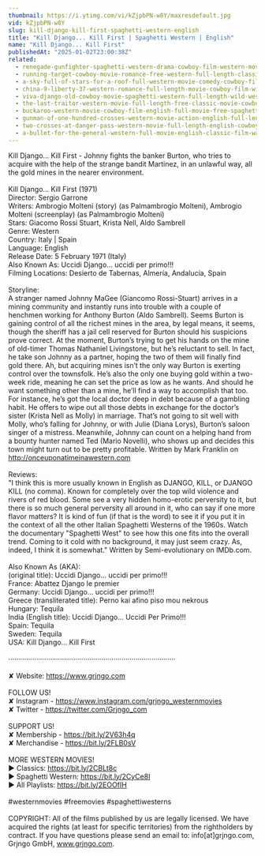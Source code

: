 ```yaml
---
thumbnail: https://i.ytimg.com/vi/kZjpbPN-w8Y/maxresdefault.jpg
vid: kZjpbPN-w8Y
slug: kill-django-kill-first-spaghetti-western-english
title: "Kill Django... Kill First | Spaghetti Western | English"
name: "Kill Django... Kill First"
publishedAt: "2025-01-02T23:00:38Z"
related:
  - renegade-gunfighter-spaghetti-western-drama-cowboy-film-western-movie
  - running-target-cowboy-movie-romance-free-western-full-length-classic-movie
  - a-sky-full-of-stars-for-a-roof-full-western-movie-comedy-cowboy-film-free-movie
  - china-9-liberty-37-western-romance-full-length-movie-cowboy-film-wild-west
  - viva-django-old-cowboy-movie-spaghetti-western-full-length-wild-west-full-movies
  - the-last-traitor-western-movie-full-length-free-classic-movie-cowboys-wild-west-films
  - buckaroo-western-movie-cowboy-film-english-full-movie-free-spaghetti-western
  - gunman-of-one-hundred-crosses-western-movie-action-english-full-length
  - two-crosses-at-danger-pass-western-movie-full-length-english-cowboy-film
  - a-bullet-for-the-general-western-full-movie-english-classic-film-watchfree-cowboyfilm
---
```


Kill Django... Kill First - Johnny fights the banker Burton, who tries to acquire with the help of the strange bandit Martinez, in an unlawful way, all the gold mines in the nearer environment. <br />
<br />
Kill Django... Kill First (1971)<br />
Director: Sergio Garrone<br />
Writers: Ambrogio Molteni (story) (as Palmambrogio Molteni), Ambrogio Molteni (screenplay) (as Palmambrogio Molteni)<br />
Stars: Giacomo Rossi Stuart, Krista Nell, Aldo Sambrell  <br />
Genre: Western <br />
Country: Italy | Spain<br />
Language: English<br />
Release Date: 5 February 1971 (Italy) <br />
Also Known As: Uccidi Django... uccidi per primo!!! <br />
Filming Locations: Desierto de Tabernas, Almería, Andalucía, Spain <br />
<br />
Storyline:<br />
A stranger named Johnny MaGee (Giancomo Rossi-Stuart) arrives in a mining community and instantly runs into trouble with a couple of henchmen working for Anthony Burton (Aldo Sambrell). Seems Burton is gaining control of all the richest mines in the area, by legal means, it seems, though the sheriff has a jail cell reserved for Burton should his suspicions prove correct. At the moment, Burton’s trying to get his hands on the mine of old-timer Thomas Nathaniel Livingstone, but he’s reluctant to sell. In fact, he take son Johnny as a partner, hoping the two of them will finally find gold there. Ah, but acquiring mines isn’t the only way Burton is exerting control over the townsfolk. He’s also the only one buying gold within a two-week ride, meaning he can set the price as low as he wants. And should he want something other than a mine, he’ll find a way to accomplish that too. For instance, he’s got the local doctor deep in debt because of a gambling habit. He offers to wipe out all those debts in exchange for the doctor’s sister (Krista Nell as Molly) in marriage. That’s not going to sit well with Molly, who’s falling for Johnny, or with Julie (Diana Lorys), Burton’s saloon singer of a mistress. Meanwhile, Johnny can count on a helping hand from a bounty hunter named Ted (Mario Novelli), who shows up and decides this town might turn out to be pretty profitable. Written by Mark Franklin on http://onceuponatimeinawestern.com<br />
<br />
Reviews:<br />
"I think this is more usually known in English as DJANGO, KILL, or DJANGO KILL (no comma). Known for completely over the top wild violence and rivers of red blood. Some see a very hidden homo-erotic perversity to it, but there is so much general perversity all around in it, who can say if one more flavor matters? It is kind of fun (if that is the word) to see it if you put it in the context of all the other Italian Spaghetti Westerns of the 1960s. Watch the documentary "Spaghetti West" to see how this one fits into the overall trend. Coming to it cold with no background, it may just seem crazy. As, indeed, I think it is somewhat." Written by Semi-evolutionary on IMDb.com.<br />
<br />
Also Known As (AKA):<br />
(original title): Uccidi Django... uccidi per primo!!!<br />
France: Abattez Django le premier<br />
Germany: Uccidi Django... uccidi per primo!!!<br />
Greece (transliterated title): Perno kai afino piso mou nekrous<br />
Hungary: Tequila<br />
India (English title): Uccidi Django... Uccidi Per Primo!!!<br />
Spain: Tequila<br />
Sweden: Tequila<br />
USA: Kill Django... Kill First<br />
<br />
····················································································<br />
<br />
✘ Website: https://www.grjngo.com<br />
<br />
FOLLOW US!<br />
✘ Instagram - https://www.instagram.com/grjngo_westernmovies<br />
✘ Twitter - https://twitter.com/Grjngo_com<br />
<br />
SUPPORT US!<br />
✘ Membership - https://bit.ly/2V63h4q<br />
✘ Merchandise - https://bit.ly/2FLB0sV<br />
<br />
MORE WESTERN MOVIES! <br />
► Classics: https://bit.ly/2CBLt8c <br />
► Spaghetti Western: https://bit.ly/2CyCe8I <br />
► All Playlists: https://bit.ly/2EOOfIH <br />
<br />
#westernmovies #freemovies #spaghettiwesterns<br />
<br />
COPYRIGHT: All of the films published by us are legally licensed. We have acquired the rights (at least for specific territories) from the rightholders by contract. If you have questions please send an email to: info[at]grjngo.com, Grjngo GmbH, www.grjngo.com.